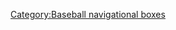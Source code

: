 {{Navbox
| name  = U18世界盃棒球賽
 | title = [[U18世界盃棒球賽]]
| state = {{{state|autocollapse}}}
|listclass = hlist
| list1 = 
* [[1981年世界青棒錦標賽|1981]]
* [[1982年世界青棒錦標賽|1982]]
* [[1983年世界青棒錦標賽|1983]]
* [[1984年世界青棒錦標賽|1984]]
* [[1985年世界青棒錦標賽|1985]]
* [[1986年世界青棒錦標賽|1986]]
* [[1987年世界青棒錦標賽|1987]]
* [[1988年世界青棒錦標賽|1988]]
* [[1989年世界青棒錦標賽|1989]]
* [[1990年世界青棒錦標賽|1990]]
* [[1991年世界青棒錦標賽|1991]]
* [[1992年世界青棒錦標賽|1992]]
* [[1993年世界青棒錦標賽|1993]]
* [[1994年世界青棒錦標賽|1994]]
* [[1995年世界青棒錦標賽|1995]]
* [[1996年世界青棒錦標賽|1996]]
* [[1997年世界青棒錦標賽|1997]]
* [[1999年世界青棒錦標賽|1999]]
* [[2000年世界青棒錦標賽|2000]]
* [[2002年世界青棒錦標賽|2002]]
* [[2004年世界青棒錦標賽|2004]]
* [[2006年世界青棒錦標賽|2006]]
* [[2008年世界青棒錦標賽|2008]]
* [[2010年世界青棒錦標賽|2010]]
* [[2012年U18世界棒球錦標賽|2012]]
* [[2013年U18世界盃棒球賽|2013]]
}}<noinclude>
{{collapsible option}}
[[Category:Baseball navigational boxes]]</noinclude>